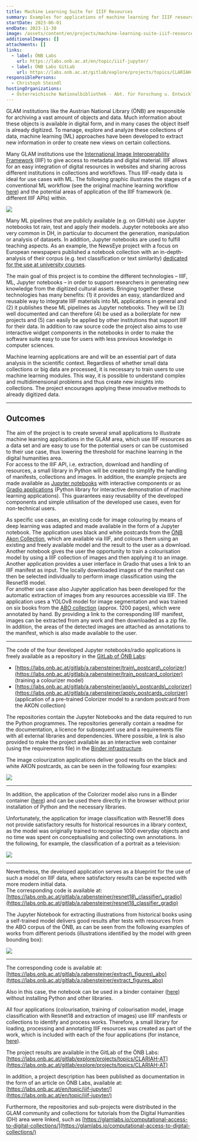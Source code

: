 ```yaml
---
title: Machine Learning Suite for IIIF Resources
summary: Examples for applications of machine learning for IIIF resources
startDate: 2023-06-01
endDate: 2023-11-30
image: /assets/content/en/projects/machine-learning-suite-iiif-resources/image.png
additionalImages: []
attachments: []
links:
  - label: ÖNB Labs
    url: https://labs.onb.ac.at/en/topic/iiif-jupyter/
  - label: ÖNB Labs GitLab
    url: https://labs.onb.ac.at/gitlab/explore/projects/topics/CLARIAH-AT
responsiblePersons:
  - Christoph Steindl
hostingOrganizations:
  - Österreichische Nationalbibliothek - Abt. für Forschung u. Entwicklung
---
```

GLAM institutions like the Austrian National Library (ÖNB) are responsible for archiving a vast amount of objects and data. Much information about these objects is available in digital form, and in many cases the object itself is already digitized. To manage, explore and analyze these collections of data, machine learning (ML) approaches have been developed to extract new information in order to create new views on certain collections.

Many GLAM institutions use the [International Image Interoperability Framework](https://iiif.io/) (IIIF) to give access to metadata and digital material. IIIF allows for an easy integration of digital resources in websites and sharing across different institutions in collections and workflows. Thus IIIF-ready data is ideal for use cases with ML. The following graphic illustrates the stages of a conventional ML workflow (see the original machine learning workflow [here](https://towardsdatascience.com/workflow-of-a-machine-learning-project-ec1dba419b94)) and the potential areas of application of the IIIF framework (ie. different IIIF APIs) within.

![](/assets/content/en/projects/machine-learning-suite-iiif-resources/bildschirmfoto-2023-11-20-um-16.51.19-1024x534.png)

Many ML pipelines that are publicly available (e.g. on GitHub) use Jupyter notebooks tot rain, test and apply their models. Jupyter notebooks are also very common in DH, in particular to document the generation, manipulation or analysis of datasets. In addition, Jupyter notebooks are used to fulfill teaching aspects. As an example, the NewsEye project with a focus on European newspapers published a notebook collection with an in-depth- analysis of their corpus (e.g. text classification or text similarity) [dedicated for the use at university courses](https://www.newseye.eu/resources/educational-material/syllabi-and-teaching-material-for-universities/).

The main goal of this project is to combine the different technologies – IIIF, ML, Jupyter notebooks – in order to support researchers in generating new knowledge from the digitized cultural assets. Bringing together these technologies has many benefits: (1) it provides an easy, standardized and reusable way to integrate IIIF materials into ML applications in general and (2) it publishes these ML pipelines as Jupyter notebooks. They will be (3) well documented and can therefore (4) be used as a boilerplate for new projects and (5) can easily be applied by other institutions that support IIIF for their data. In addition to raw source code the project also aims to use interactive widget components in the notebooks in order to make the software suite easy to use for users with less previous knowledge in computer sciences.

Machine learning applications are and will be an essential part of data analysis in the scientific context. Regardless of whether small data collections or big data are processed, it is necessary to train users to use machine learning modules. This way, it is possible to understand complex and multidimensional problems and thus create new insights into collections. The project encourages applying these innovative methods to already digitized data.

---

## **Outcomes**

The aim of the project is to create several small applications to illustrate machine learning applications in the GLAM area, which use IIIF resources as a data set and are easy to use for the potential users or can be customised to their use case, thus lowering the threshold for machine learning in the digital humanities area.\
For access to the IIIF API, i.e. extraction, download and handling of resources, a small library in Python will be created to simplify the handling of manifests, collections and images. In addition, the example projects are made available as [Jupyter notebooks](https://jupyter.org/) with interactive components or as [Gradio applications](https://www.gradio.app/) (Python library for interactive demonstration of machine learning applications). This guarantees easy reusability of the developed components and simple utilisation of the developed use cases, even for non-technical users.

As specific use cases, an existing code for image colouring by means of deep learning was adapted and made available in the form of a Jupyter notebook. The application uses black and white postcards from the [ÖNB Akon Collection](https://akon.onb.ac.at), which are available via IIIF, and colours them using an existing and freely available model and the result to the user as a download. Another notebook gives the user the opportunity to train a colourisation model by using a IIIF collection of images and then applying it to an image. Another application provides a user interface in Gradio that uses a link to an IIIF manifest as input. The locally downloaded images of the manifest can then be selected individually to perform image classification using the Resnet18 model.\
For another use case also Jupyter application has been developed for the automatic extraction of images from any resources accessible via IIIF. The application uses a YOLOv8 model for image segmentation and was trained on six books from the [ABO collection](https://www.onb.ac.at/digitale-angebote/austrian-books-online) (approx. 1200 pages), which were annotated by hand. By providing a link to the corresponding IIIF manifest, images can be extracted from any work and then downloaded as a zip file. In addition, the areas of the detected images are attached as annotations to the manifest, which is also made available to the user.

---

The code of the four developed Jupyter notebooks/radio applications is freely available as a repository in the [GitLab of ÖNB Labs](https://labs.onb.ac.at/gitlab/explore/projects/):

* [https://labs.onb.ac.at/gitlab/a.rabensteiner/train\_postcard\_colorizer](https://labs.onb.ac.at/gitlab/a.rabensteiner/train_postcard_colorizer) (training a colourizer model)
* [https://labs.onb.ac.at/gitlab/a.rabensteiner/apply\_postcards\_colorizer](https://labs.onb.ac.at/gitlab/a.rabensteiner/apply_postcards_colorizer) (application of a pre-trained Colorizer model to a random postcard from the AKON collection)

The repositories contain the Jupyter Notebooks and the data required to run the Python programmes. The repositories generally contain a readme for the documentation, a licence for subsequent use and a requirements file with all external libraries and dependencies. Where possible, a link is also provided to make the project available as an interactive web container (using the requirements file) in the [Binder infrastructure](https://mybinder.org/).

The image colourization applications deliver good results on the black and white AKON postcards, as can be seen in the following four examples:

![](/assets/content/en/projects/machine-learning-suite-iiif-resources/example_akon_colourization-1024x656.png)

---

In addition, the application of the Colorizer model also runs in a Binder container ([here](https://mybinder.org/v2/git/https%3A%2F%2Flabs.onb.ac.at%2Fgitlab%2Fa.rabensteiner%2Ftest_ipython/HEAD?labpath=colorize_postcards.ipynb)) and can be used there directly in the browser without prior installation of Python and the necessary libraries.

Unfortunately, the application for image classification with Resnet18 does not provide satisfactory results for historical resources in a library context, as the model was originally trained to recognise 1000 everyday objects and no time was spent on conceptualising and collecting own annotations. In the following, for example, the classification of a portrait as a television:

![](/assets/content/en/projects/machine-learning-suite-iiif-resources/exampleclassification-3-1024x468.png)

---

Nevertheless, the developed application serves as a blueprint for the use of such a model on IIIF data, where satisfactory results can be expected with more modern initial data.\
The corresponding code is available at: [https://labs.onb.ac.at/gitlab/a.rabensteiner/resnet18\_classifier\_gradio](https://labs.onb.ac.at/gitlab/a.rabensteiner/resnet18_classifier_gradio)

The Jupyter Notebook for extracting illustrations from historical books using a self-trained model delivers good results after tests with resources from the ABO corpus of the ÖNB, as can be seen from the following examples of works from different periods (illustrations identified by the model with green bounding box):

![](/assets/content/en/projects/machine-learning-suite-iiif-resources/image-extraction-bounding-box-1-1024x327.png)

---

The corresponding code is available at: [https://labs.onb.ac.at/gitlab/a.rabensteiner/extract\_figures\_abo](https://labs.onb.ac.at/gitlab/a.rabensteiner/extract_figures_abo)

Also in this case, the notebook can be used in a binder container ([here](https://mybinder.org/v2/git/https%3A%2F%2Flabs.onb.ac.at%2Fgitlab%2Fa.rabensteiner%2Fextract_figures_abo/HEAD?labpath=extract_figures.ipynb)) without installing Python and other libraries.

All four applications (colourisation, training of colourisation model, image classification with Resnet18 and extraction of images) use IIIF manifests or collections to identify and process works. Therefore, a small library for loading, processing and annotating IIIF resources was created as part of the work, which is included with each of the four applications (for instance, [here](https://labs.onb.ac.at/gitlab/a.rabensteiner/extract_figures_abo/-/blob/main/iiif_utils.py?ref_type=heads)).

The project results are available in the GitLab of the ÖNB Labs: [https://labs.onb.ac.at/gitlab/explore/projects/topics/CLARIAH-AT](https://labs.onb.ac.at/gitlab/explore/projects/topics/CLARIAH-AT)

In addition, a project description has been published as documentation in the form of an article on ÖNB Labs, available at: [https://labs.onb.ac.at/en/topic/iiif-jupyter/](https://labs.onb.ac.at/en/topic/iiif-jupyter/)

Furthermore, the repositories and sub-projects were distributed in the GLAM community and collections for tutorials from the Digital Humanities (DH) area were linked, such as [https://glamlabs.io/computational-access-to-digital-collections/](https://glamlabs.io/computational-access-to-digital-collections/)
